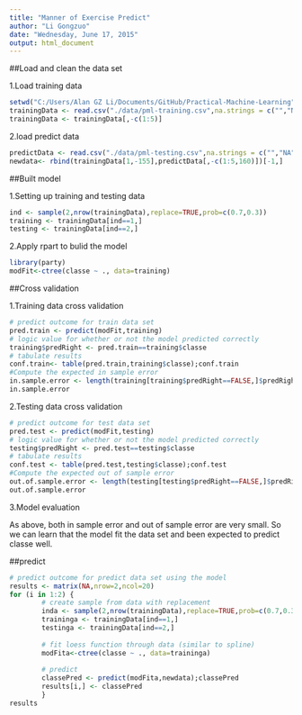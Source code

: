 ```yaml
---
title: "Manner of Exercise Predict"
author: "Li Gongzuo"
date: "Wednesday, June 17, 2015"
output: html_document
---
```


##Load and clean the data set
 
1.Load training data
```r
setwd("C:/Users/Alan GZ Li/Documents/GitHub/Practical-Machine-Learning")
trainingData <- read.csv("./data/pml-training.csv",na.strings = c("","NA","#DIV/0!"))
trainingData <- trainingData[,-c(1:5)]
```

2.load predict data
```r
predictData <- read.csv("./data/pml-testing.csv",na.strings = c("","NA","#DIV/0!"),)
newdata<- rbind(trainingData[1,-155],predictData[,-c(1:5,160)])[-1,]

```

##Built model

1.Setting up training and testing data

```r
ind <- sample(2,nrow(trainingData),replace=TRUE,prob=c(0.7,0.3))
training <- trainingData[ind==1,]
testing <- trainingData[ind==2,]
```


2.Apply rpart to bulid the model

```r
library(party)
modFit<-ctree(classe ~ ., data=training)
```

##Cross validation

1.Training data cross validation
```r
# predict outcome for train data set
pred.train <- predict(modFit,training)
# logic value for whether or not the model predicted correctly
training$predRight <- pred.train==training$classe
# tabulate results
conf.train<- table(pred.train,training$classe);conf.train
#Compute the expected in sample error
in.sample.error <- length(training[training$predRight==FALSE,]$predRight)/length(training$predRight)
in.sample.error

```

2.Testing data cross validation
```r
# predict outcome for test data set
pred.test <- predict(modFit,testing)
# logic value for whether or not the model predicted correctly
testing$predRight <- pred.test==testing$classe
# tabulate results
conf.test <- table(pred.test,testing$classe);conf.test
#Compute the expected out of sample error
out.of.sample.error <- length(testing[testing$predRight==FALSE,]$predRight)/length(testing$predRight)
out.of.sample.error

```

3.Model evaluation

As above, both in sample error and out of sample error are very small. So we can learn that the model fit the data set and been expected to predict classe well.

##predict 

```r
# predict outcome for predict data set using the model
results <- matrix(NA,nrow=2,ncol=20)
for (i in 1:2) {
        # create sample from data with replacement
        inda <- sample(2,nrow(trainingData),replace=TRUE,prob=c(0.7,0.3))
        traininga <- trainingData[ind==1,]
        testinga <- trainingData[ind==2,]
        
        # fit loess function through data (similar to spline)
        modFita<-ctree(classe ~ ., data=traininga)
        
        # predict
        classePred <- predict(modFita,newdata);classePred
        results[i,] <- classePred
        }
results

```

